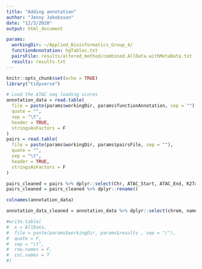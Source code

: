 ```yaml
---
title: "Adding annotation"
author: "Jenny Jakobsson"
date: "12/3/2020"
output: html_document

params:
  workingDir: ~/Applied_Bioinformatics_Group_4/
  functionAnnotation: hgTables.txt
  pairsFile: results/altered_method/combined.AllData.withMetaData.txt
  results: results.txt
---
```


```r
knitr::opts_chunk$set(echo = TRUE)
library("tidyverse")
```

```r
# Load the ATAC seq loading scores
annotation_data = read.table(
  file = paste(params$workingDir, params$functionAnnotation, sep = ""),
  quote = "",
  sep = "\t",
  header = TRUE,
  stringsAsFactors = F
)
pairs = read.table(
  file = paste(params$workingDir, params$pairsFile, sep = ""),
  quote = "",
  sep = "\t",
  header = TRUE,
  stringsAsFactors = F
)

pairs_cleaned = pairs %>% dplyr::select(Chr, ATAC_Start, ATAC_End, K27ac_Chr, K27ac_Start, K27ac_End)
pairs_cleaned = pairs_cleaned %>% dplyr::rename()

colnames(annotation_data)

annotation_data_cleaned = annotation_data %>% dplyr::select(chrom, name, score, geneName)

#write.table(
#  x = AllData,
#  file = paste(params$workingDir, params$results , sep = "/"),
#  quote = F,
#  sep = "\t",
#  row.names = F,
#  col.names = T
#)
```
